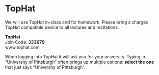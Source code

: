 # TopHat

We will use TopHat in-class and for homework.  Please bring a charged TopHat compatible device to all lectures and recitations.  

<!-- See the **Course Policies** section for information related to if you are not able to answer TopHat questions during class due to technical difficulties.   -->

[**TopHat**](www.tophat.com)  
Join Code: **333679**  
www.tophat.com  

When logging into TopHat it will ask you for your university.  Typing in "University of Pittsburgh" often brings up multiple options: **select the one** that just says "University of Pittsburgh".
